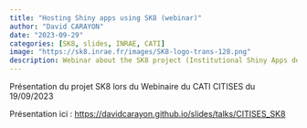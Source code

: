 ```yaml
---
title: "Hosting Shiny apps using SK8 (webinar)"
author: "David CARAYON"
date: "2023-09-29"
categories: [SK8, slides, INRAE, CATI]
image: "https://sk8.inrae.fr/images/SK8-logo-trans-128.png"
description: Webinar about the SK8 project (Institutional Shiny Apps deployment using Docker, Kubernetes, Gitlab CI/CD)
---
```



Présentation du projet SK8 lors du Webinaire du CATI CITISES du 19/09/2023


:::{.callout-tip appearance="simple"}
Présentation ici : [https://davidcarayon.github.io/slides/talks/CITISES_SK8](https://davidcarayon.github.io/slides/talks/CITISES_SK8)
:::
